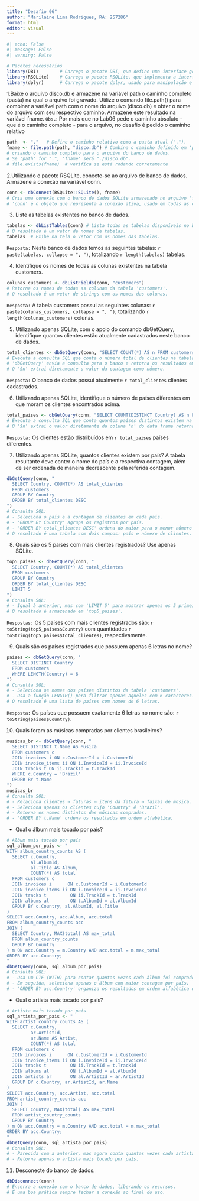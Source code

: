 ```yaml
---
title: "Desafio 06"
author: "Marilaine Lima Rodrigues, RA: 257286"
format: html
editor: visual
---
```


```r
#| echo: False
#| message: False
#| warning: False

# Pacotes necessários
library(DBI)        # Carrega o pacote DBI, que define uma interface genérica para comunicação com bancos de dados no R.
library(RSQLite)    # Carrega o pacote RSQLite, que implementa a interface DBI especificamente para bancos de dados SQLite.
library(dplyr)      # Carrega o pacote dplyr, usado para manipulação e transformação de dados de forma eficiente e legível.
```


1.Baixe o arquivo disco.db e armazene na variável path o caminho completo (pasta) na qual o arquivo foi gravado. Utilize o comando file.path() para combinar a variável path com o nome do arquivo (disco.db) e obter o nome do arquivo com seu respectivo caminho. Armazene este resultado na variável fname. 
`Obs.`: Por mais que no Lab06 pede o caminho absoluto - que é o caminho completo - para o arquivo, no desafio é pedido o caminho relativo

```r
path  <- "."   # Define o caminho relativo como a pasta atual (".").
fname <- file.path(path, "disco.db") # Combina o caminho definido em 'path' com o nome do arquivo "disco.db",
# criando o caminho completo para o arquivo do banco de dados.
# Se 'path' for ".", 'fname' será "./disco.db".
# file.exists(fname)  # verifica se está rodando corretamente 
```

2.Utilizando o pacote RSQLite, conecte-se ao arquivo de banco de dados. Armazene a conexão na variável conn.
```r
conn <- dbConnect(RSQLite::SQLite(), fname)
# Cria uma conexão com o banco de dados SQLite armazenado no arquivo 'fname'.
# 'conn' é o objeto que representa a conexão ativa, usado em todas as consultas.
```

3. Liste as tabelas existentes no banco de dados. 
```r
tabelas <- dbListTables(conn) # Lista todas as tabelas disponíveis no banco de dados conectado.
# O resultado é um vetor de nomes de tabelas.
tabelas  # Exibe na tela o vetor com os nomes das tabelas.
```
`Resposta:` Neste banco de dados temos as seguintes tabelas: `r paste(tabelas, collapse = ", ")`, totalizando `r length(tabelas)` tabelas.


4. Identifique os nomes de todas as colunas existentes na tabela customers.
```r
colunas_customers <- dbListFields(conn, "customers")
# Retorna os nomes de todas as colunas da tabela 'customers'.
# O resultado é um vetor de strings com os nomes das colunas.
```
`Resposta:` A tabela customers possui as seguintes colunas: `r paste(colunas_customers, collapse = ", ")`, totalizando `r length(colunas_customers)` colunas.

5. Utilizando apenas SQLite, com o apoio do comando dbGetQuery, identifique quantos clientes estão atualmente cadastrados neste banco de dados.
```r
total_clientes <- dbGetQuery(conn, "SELECT COUNT(*) AS n FROM customers")$n
# Executa a consulta SQL que conta o número total de clientes na tabela 'customers'.
# 'dbGetQuery' envia a consulta para o banco e retorna os resultados em um data frame.
# O '$n' extrai diretamente o valor da contagem como número.
```
`Resposta:` O banco de dados possui atualmente `r total_clientes` clientes cadastrados.

6. Utilizando apenas SQLite, identifique o número de países diferentes em que moram os clientes encontrados acima.
```r
total_paises <- dbGetQuery(conn, "SELECT COUNT(DISTINCT Country) AS n FROM customers")$n
# Executa a consulta SQL que conta quantos países distintos existem na coluna 'Country' da tabela 'customers'.
# O '$n' extrai o valor diretamente da coluna 'n' do data frame retornado.
```
`Resposta:` Os clientes estão distribuídos em `r total_paises` países diferentes.

7. Utilizando apenas SQLite, quantos clientes existem por país? A tabela resultante deve conter o nome do país e a respectiva contagem, além de ser ordenada de maneira decrescente pela referida contagem.
```r
dbGetQuery(conn, "
  SELECT Country, COUNT(*) AS total_clientes
  FROM customers
  GROUP BY Country
  ORDER BY total_clientes DESC
")
# Consulta SQL:
# - Seleciona o país e a contagem de clientes em cada país.
# - 'GROUP BY Country' agrupa os registros por país.
# - 'ORDER BY total_clientes DESC' ordena do maior para o menor número de clientes.
# O resultado é uma tabela com dois campos: país e número de clientes.
```

8. Quais são os 5 países com mais clientes registrados? Use apenas SQLite.
```r
top5_paises <- dbGetQuery(conn, "
  SELECT Country, COUNT(*) AS total_clientes
  FROM customers
  GROUP BY Country
  ORDER BY total_clientes DESC
  LIMIT 5
")
# Consulta SQL:
# - Igual à anterior, mas com 'LIMIT 5' para mostrar apenas os 5 primeiros países.
# O resultado é armazenado em 'top5_paises'.
```
`Respostas:` Os 5 países com mais clientes registrados são: `r toString(top5_paises$Country)` com quantidades `r toString(top5_paises$total_clientes)`, respectivamente.

9. Quais são os países registrados que possuem apenas 6 letras no nome?
```r
paises <- dbGetQuery(conn, "
  SELECT DISTINCT Country
  FROM customers
  WHERE LENGTH(Country) = 6
")
# Consulta SQL:
# - Seleciona os nomes dos países distintos da tabela 'customers'.
# - Usa a função LENGTH() para filtrar apenas aqueles com 6 caracteres.
# O resultado é uma lista de países com nomes de 6 letras.
```
`Resposta:` Os países que possuem exatamente 6 letras no nome são: `r toString(paises$Country)`.

10. Quais foram as músicas compradas por clientes brasileiros?
```r
musicas_br <- dbGetQuery(conn, "
  SELECT DISTINCT t.Name AS Musica
  FROM customers c
  JOIN invoices i ON c.CustomerId = i.CustomerId
  JOIN invoice_items ii ON i.InvoiceId = ii.InvoiceId
  JOIN tracks t ON ii.TrackId = t.TrackId
  WHERE c.Country = 'Brazil'
  ORDER BY t.Name
")
musicas_br
# Consulta SQL:
# - Relaciona clientes → faturas → itens da fatura → faixas de música.
# - Seleciona apenas os clientes cujo 'Country' é 'Brazil'.
# - Retorna os nomes distintos das músicas compradas.
# - 'ORDER BY t.Name' ordena os resultados em ordem alfabética.
```

- Qual o álbum mais tocado por país?
```r
# Álbum mais tocado por país
sql_album_por_pais <- "
WITH album_country_counts AS (
  SELECT c.Country,
         al.AlbumId,
         al.Title AS Album,
         COUNT(*) AS total
  FROM customers c
  JOIN invoices i      ON c.CustomerId = i.CustomerId
  JOIN invoice_items ii ON i.InvoiceId = ii.InvoiceId
  JOIN tracks t         ON ii.TrackId = t.TrackId
  JOIN albums al        ON t.AlbumId = al.AlbumId
  GROUP BY c.Country, al.AlbumId, al.Title
)
SELECT acc.Country, acc.Album, acc.total
FROM album_country_counts acc
JOIN (
  SELECT Country, MAX(total) AS max_total
  FROM album_country_counts
  GROUP BY Country
) m ON acc.Country = m.Country AND acc.total = m.max_total
ORDER BY acc.Country;
"
dbGetQuery(conn, sql_album_por_pais)
# Consulta SQL:
# - Usa um CTE (WITH) para contar quantas vezes cada álbum foi comprado em cada país.
# - Em seguida, seleciona apenas o álbum com maior contagem por país.
# - 'ORDER BY acc.Country' organiza os resultados em ordem alfabética de país.
```

- Qual o artista mais tocado por país?
```r
# Artista mais tocado por país 
sql_artista_por_pais <- "
WITH artist_country_counts AS (
  SELECT c.Country,
         ar.ArtistId,
         ar.Name AS Artist,
         COUNT(*) AS total
  FROM customers c
  JOIN invoices i      ON c.CustomerId = i.CustomerId
  JOIN invoice_items ii ON i.InvoiceId = ii.InvoiceId
  JOIN tracks t         ON ii.TrackId = t.TrackId
  JOIN albums al        ON t.AlbumId = al.AlbumId
  JOIN artists ar       ON al.ArtistId = ar.ArtistId
  GROUP BY c.Country, ar.ArtistId, ar.Name
)
SELECT acc.Country, acc.Artist, acc.total
FROM artist_country_counts acc
JOIN (
  SELECT Country, MAX(total) AS max_total
  FROM artist_country_counts
  GROUP BY Country
) m ON acc.Country = m.Country AND acc.total = m.max_total
ORDER BY acc.Country;
"
dbGetQuery(conn, sql_artista_por_pais)
# Consulta SQL:
# - Parecida com a anterior, mas agora conta quantas vezes cada artista foi ouvido em cada país.
# - Retorna apenas o artista mais tocado por país.
```


11. Desconecte do banco de dados.
```r
dbDisconnect(conn)
# Encerra a conexão com o banco de dados, liberando os recursos.
# É uma boa prática sempre fechar a conexão ao final do uso.
```


